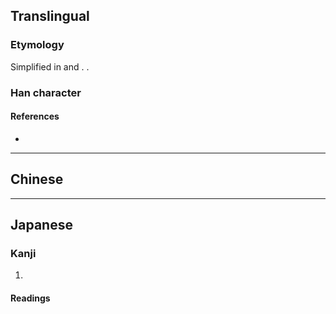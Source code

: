 {{also|溼|濕}}
{{character info/new}}
==Translingual==
{{ja-forms|湿|湿|[[濕]]}}

===Etymology===
Simplified in {{w|simplified Chinese|Chinese}} and {{w|shinjitai|Japanese}}. {{Han simp|濕|f=𢇁|t=业}}.

===Han character===
{{Han char|rn=85|rad=水|as=09|sn=12|four=|canj=EATC|ids=⿰氵显}}

====References====
* {{Han ref|kx=0639.111|dkj=17920|dj=1046.010|hdz=31675.020|uh=6E7F|ud=28287}}

----

==Chinese==
{{zh-see|濕}}

----

==Japanese==
{{ja-kanji forms|湿|濕}}

===Kanji===
{{ja-kanji|grade=c|rs=水09|kyu=濕}}

# {{defn|lang=ja|sort=水09}}

====Readings====
{{ja-readings
|on=しつ
|kun=しめ-る, しめ-す, うるお-う
}}